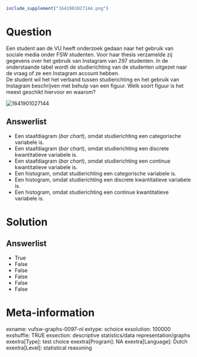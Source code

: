 ```r
include_supplement("1641901027144.png")
```

Question
========
Een student aan de VU heeft onderzoek gedaan naar het gebruik van
sociale media onder FSW studenten. Voor haar thesis verzamelde zij
gegevens over het gebruik van Instagram van 297 studenten. In de
onderstaande tabel wordt de studierichting van de studenten uitgezet
naar de vraag of ze een Instagram account hebben.  
De student wil het het verband tussen studierichting en het gebruik van
Instagram beschrijven met behulp van een figuur. Welk soort figuur is
het meest geschikt hiervoor en waarom?   
  
<img src="1641901027144.png" class="fr-fic fr-dii tvcss_2"
alt="1641901027144" />

Answerlist
----------
* Een staafdiagram (*bar chart*), omdat studierichting een categorische
  variabele is.
* Een staafdiagram (*bar chart*), omdat studierichting een discrete
  kwantitatieve variabele is.
* Een staafdiagram (*bar chart*), omdat studierichting een continue
  kwantitatieve variabele is.
* Een histogram, omdat studierichting een categorische variabele is.
* Een histogram, omdat studierichting een discrete kwantitatieve variabele
  is.
* Een histogram, omdat studierichting een continue kwantitatieve variabele
  is.

Solution
========










Answerlist
----------
* True
* False
* False
* False
* False
* False

Meta-information
================
exname: vufsw-graphs-0097-nl
extype: schoice
exsolution: 100000
exshuffle: TRUE
exsection: descriptive statistics/data representation/graphs
exextra[Type]: test choice
exextra[Program]: NA
exextra[Language]: Dutch
exextra[Level]: statistical reasoning

